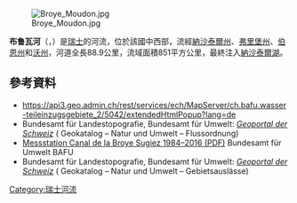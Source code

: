 {{noteTA|G1=瑞士地名}}
{{Coord|46.98038|N|7.03687|E|display=title}}
[[Image:Broye_Moudon.jpg|right]]

'''布鲁瓦河'''（{{lang-fr|Broye}}，{{IPA-fr|bʁwa|-|LL-Q150 (fra)-Mecanautes-Broye (cuisine).wav}}）是[[瑞士|瑞士]]的河流，位於該國中西部，流經[[納沙泰爾州|納沙泰爾州]]、[[弗里堡州|弗里堡州]]、[[伯恩州|伯恩州]]和[[沃州|沃州]]，河道全長88.9公里，流域面積851平方公里，最終注入[[納沙泰爾湖|納沙泰爾湖]]。

==參考資料==
* https://api3.geo.admin.ch/rest/services/ech/MapServer/ch.bafu.wasser-teileinzugsgebiete_2/5042/extendedHtmlPopup?lang=de{{Dead link}}
* Bundesamt für Landestopografie, Bundesamt für Umwelt: ''[http://map.geo.admin.ch/?X=202657.48&Y=570987.30&zoom=7&lang=de&topic=ech&bgLayer=ch.swisstopo.pixelkarte-farbe&catalogNodes=532,614&layers=ch.bafu.flussordnungszahlen-strahler Geoportal der Schweiz] {{Wayback|url=http://map.geo.admin.ch/?X=202657.48&Y=570987.30&zoom=7&lang=de&topic=ech&bgLayer=ch.swisstopo.pixelkarte-farbe&catalogNodes=532,614&layers=ch.bafu.flussordnungszahlen-strahler |date=20160804034020 }}'' ( Geokatalog – Natur und Umwelt – Flussordnung)
* [https://www.hydrodaten.admin.ch/lhg/sdi/jahrestabellen/2447Q_16.pdf Messstation Canal de la Broye Sugiez 1984–2016 (PDF)] {{Wayback|url=https://www.hydrodaten.admin.ch/lhg/sdi/jahrestabellen/2447Q_16.pdf |date=20190525215053 }} Bundesamt für Umwelt BAFU
* Bundesamt für Landestopografie, Bundesamt für Umwelt: ''[http://map.geo.admin.ch/?X=202657.48&Y=570987.30&zoom=7&lang=de&topic=ech&bgLayer=ch.swisstopo.pixelkarte-farbe&catalogNodes=532,614&layers=ch.bafu.wasser-gebietsauslaesse Geoportal der Schweiz] {{Wayback|url=http://map.geo.admin.ch/?X=202657.48&Y=570987.30&zoom=7&lang=de&topic=ech&bgLayer=ch.swisstopo.pixelkarte-farbe&catalogNodes=532,614&layers=ch.bafu.wasser-gebietsauslaesse |date=20160406203455 }}'' ( Geokatalog – Natur und Umwelt – Gebietsauslässe)

{{Switzerland-geo-stub}}
[[Category:瑞士河流|Category:瑞士河流]]